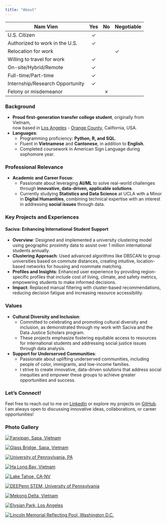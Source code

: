 ```yaml
---
title: "About"
---
```


| Nam Vien                          | Yes 	| No 	| Negotiable 	|
|---------------------------------	|:---:	|:--:	|-------------	|
| U.S. Citizen                    	|  ✓   	|    	|             	|
| Authorized to work in the U.S.  	|  ✓   	|    	|             	|
| Relocation for work               |     	|    	|   ✓          	|
| Willing to travel for work      	|  ✓   	|    	|             	|
| On-site/Hybrid/Remote           	|  ✓   	|    	|             	|
| Full-time/Part-time             	|  ✓   	|    	|             	|
| Internship/Research Opportunity 	|  ✓   	|    	|             	|
| Felony or misdemeanor             |     	|✗    	|             	|

  
### Background
- **Proud first-generation transfer college student**, originally from Vietnam,  
  now based in [Los Angeles](https://maps.app.goo.gl/S5WsAXxVuwJE7ZVh7){target="_blank"} - [Orange County](https://maps.app.goo.gl/FqpMRFZHZqRwJhdC9){target="_blank"}, California, USA.
- **Languages**:
  - Programming proficiency: **Python, R, and SQL**.
  - Fluent in **Vietnamese** and **Cantonese**, in addition to **English**. 
  - Completed coursework in American Sign Language during sophomore year.

### Professional Relevance
- **Academic and Career Focus**: 
  - Passionate about leveraging **AI/ML** to solve real-world challenges through **innovative, data-driven, applicable solutions**.  
  - Currently studying **Statistics and Data Science** at UCLA with a Minor in **Digital Humanities**, combining technical expertise with an interest in addressing **social issues** through data.

### Key Projects and Experiences
#### **Saciva**: Enhancing International Student Support
- **Overview**: Designed and implemented a university clustering model using geographic proximity data to assist over 1 million international students annually.
- **Clustering Approach**: Used advanced algorithms like DBSCAN to group universities based on commute distances, creating intuitive, location-based networks for housing and roommate matching.
- **Profiles and Insights**: Enhanced user experience by providing region-specific profiles that include cost of living, climate, and safety metrics, empowering students to make informed decisions.
- **Impact**: Replaced manual filtering with cluster-based recommendations, reducing decision fatigue and increasing resource accessibility.

### Values
- **Cultural Diversity and Inclusion**: 
  - Committed to celebrating and promoting cultural diversity and inclusion, as demonstrated through my work with Saciva and the Data Justice Scholars program.  
  - These projects emphasize fostering equitable access to resources for international students and addressing social justice issues through data analysis. \
- **Support for Underserved Communities**: 
  - Passionate about uplifting underserved communities, including people of color, immigrants, and low-income families.  
  - I strive to create innovative, data-driven solutions that address social inequities and empower these groups to achieve greater opportunities and success.

### Let’s Connect!
Feel free to reach out to me on [LinkedIn](http://www.linkedin.com/in/namvien){target="_blank"} or explore my projects on [GitHub](https://github.com/namvien94?tab=repositories){target="_blank"}.  
I am always open to discussing innovative ideas, collaborations, or career opportunities!

### Photo Gallery

::: {.grid .grid-cols-3 .gap-4}

::: {.g-col}
[![Fanxipan, Sapa, Vietnam](IMG_0322.jpeg)](IMG_0322.jpeg){target="_blank" data-title="Fanxipan, Vietnam"}
:::

::: {.g-col}
[![Glass Bridge, Sapa, Vietnam](IMG_0528.jpeg)](IMG_0528.jpeg){target="_blank" data-title="Glass Bridge, Sapa, Vietnam"}
:::

::: {.g-col}
[![University of Pennsylvania, PA](IMG_2052.JPG)](IMG_2052.JPG){target="_blank" data-title="UPenn, PA"}
:::

::: {.g-col}
[![Ha Long Bay, Vietnam](IMG_0917.jpeg)](IMG_0917.jpeg){target="_blank" data-title="Ha Long Bay, Vietnam"}
:::

::: {.g-col}
[![Lake Tahoe, CA-NV](IMG_0501.jpeg)](IMG_0501.jpeg){target="_blank" data-title="Lake Tahoe, CA-NV"}
:::

::: {.g-col}
[![DEEPenn STEM, University of Pennsylvania](DEEPennSTEM.JPEG)](DEEPennSTEM.JPEG){target="_blank" data-title="UPenn, PA"}
:::

::: {.g-col}
[![Mekong Delta, Vietnam](IMG_1299.jpeg)](IMG_1299.jpeg){target="_blank" data-title="Mekong Delta, Vietnam"}
:::

::: {.g-col}
[![Elysian Park, Los Angeles](IMG_5154_Original.jpg)](IMG_5154_Original.jpg){target="_blank" data-title="Mekong Delta, Vietnam"}
:::

::: {.g-col}
[![Lincoln Memorial Reflecting Pool, Washington D.C.](IMG_4699.jpeg)](IMG_4699.jpeg){target="_blank" data-title="Washington Monument"}
:::

:::
